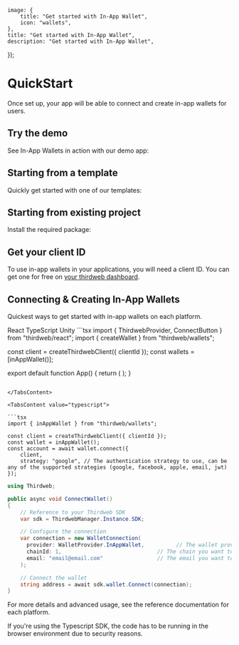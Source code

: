 
	image: {
		title: "Get started with In-App Wallet",
		icon: "wallets",
	},
	title: "Get started with In-App Wallet",
	description: "Get started with In-App Wallet",
});

# QuickStart

Once set up, your app will be able to connect and create in-app wallets for users.

## Try the demo

See In-App Wallets in action with our demo app:

<OpenSourceCard
	title="CatAttack"
	description="In-App Wallet Demo App"
	href="https://catattack.thirdweb.com"
/>

## Starting from a template

Quickly get started with one of our templates:

<OpenSourceCard
	title="In-app wallets with gasless transactions (account abstraction)"
	description="A starter kit for building in-app wallets with smart contract integrations."
	href="https://github.com/thirdweb-example/embedded-smart-wallet"
	tag="v4 SDK"
/>

## Starting from existing project

Install the required package:

<InstallTabs
	npm="npm i thirdweb"
	yarn="yarn add thirdweb"
	pnpm="pnpm i thirdweb"
	bun="bun i thirdweb"
/>

## Get your client ID

To use in-app wallets in your applications, you will need a client ID. You can get one for free on [your thirdweb dashboard](https://thirdweb.com/create-api-key).

## Connecting & Creating In-App Wallets

Quickest ways to get started with in-app wallets on each platform.

<Tabs defaultValue="react">

<TabsList>
	<TabsTrigger value="react">React</TabsTrigger>
	<TabsTrigger value="typescript">TypeScript</TabsTrigger>
	<TabsTrigger value="unity">Unity</TabsTrigger>
</TabsList>

<TabsContent value="react">
```tsx
import { ThirdwebProvider, ConnectButton } from "thirdweb/react";
import { createWallet } from "thirdweb/wallets";

const client = createThirdwebClient({ clientId });
const wallets = [inAppWallet()];

export default function App() {
	return (
		<ThirdwebProvider>
			<ConnectButton client={client} wallets={wallets} />
		</ThirdwebProvider>
	);
}
```

</TabsContent>

<TabsContent value="typescript">

```tsx
import { inAppWallet } from "thirdweb/wallets";

const client = createThirdwebClient({ clientId });
const wallet = inAppWallet();
const account = await wallet.connect({
	client,
	strategy: "google", // The authentication strategy to use, can be any of the supported strategies (google, facebook, apple, email, jwt)
});
```

</TabsContent>

<TabsContent value="unity">

```c#
using Thirdweb;

public async void ConnectWallet()
{
    // Reference to your Thirdweb SDK
    var sdk = ThirdwebManager.Instance.SDK;

    // Configure the connection
    var connection = new WalletConnection(
      provider: WalletProvider.InAppWallet,          // The wallet provider you want to connect to (Required)
      chainId: 1,                              // The chain you want to connect to (Required)
      email: "email@email.com"                 // The email you want to authenticate with (Required)
    );

    // Connect the wallet
    string address = await sdk.wallet.Connect(connection);
}
```

</TabsContent>
</Tabs>

For more details and advanced usage, see the reference documentation for each platform.

<Callout variant='info' title="Note">

If you're using the Typescript SDK, the code has to be running in the browser environment due to security reasons.

</Callout>
